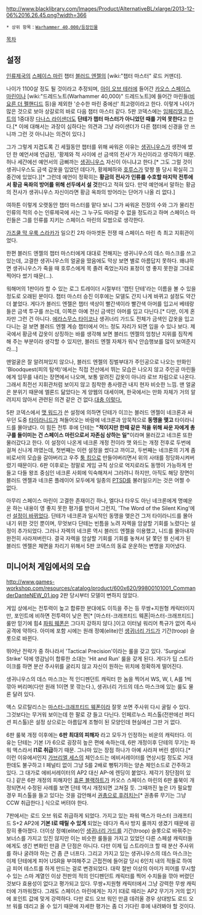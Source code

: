 {{{+1 '''Commander Dante'''}}}
{{{+1 단테 사령관}}}

http://www.blacklibrary.com/Images/Product/AlternativeBL/xlarge/2013-12-06%2016.26.45.png?width=366

 * 상위 항목：[[Warhammer 40,000/등장인물]]

[[목차]]

== 설정 ==
[[인류제국]]의 [[스페이스 마린]] 챕터 [[블러드 엔젤]]의 [wiki:"챕터 마스터" 로드 커맨더].

나이가 1100살 정도 될 것이라고 추정되며, [[아이 오브 테러]]에 들어간 [[카오스 스페이스 마린]]이나 [wiki:"드레드노트(Warhammer 40,000)" 드레드노트]에 들어간 마린들([[비요른 더 펠핸디드]] 등)을 제외한 '순수한 마린 중에선' 최고령이라고 한다. 이렇게 나이가 많은 것으로 보아 상갈로의 바로 다음 챕터 마스터 같다. 5판 코덱스에는 [[임페리얼 피스트]]의 1중대장 [[다나스 라이샌더]]도 '''단테가 챕터 마스터가 아니었던 때를 기억 못한다'''고 한다.[* 이에 대해서는 과장이 심하다는 의견과 그냥 라이샌더가 다른 챕터에 신경을 안 쓰니까 그런 것 아니냐는 의견이 있다.]

그가 그렇게 지겹도록 긴 세월동안 챕터를 위해 싸워온 이유는 [[생귀니우스]]가 생전에 썼던 한 예언서에 언급된, '황제와 적 사이에 선 금색의 전사'가 자신이라고 생각하기 때문. 허나 세간에선 예언서의 금삐까는 [[생귀니우스]] 자신이 아니냐고 한다.[* 그도 그럴 것이 생귀니우스도 금색 갑옷을 입었던 데다가, 황제페하와 [[호루스]]가 맞짱 뜰 당시 확실히 그 중간에 있었다.][* 그런데 예언이 정확히는 '''황금의 전사가 인류를 수호할 마지막 전투에서 황금 옥좌의 방어를 위해 선두에서 설 것'''한다고 적혀 있다. 만약 예언에서 말하는 황금의 전사가 생귀니우스 자신이라면 황금 옥좌의 방어라는 단어가 나올 리 없다.]

여하튼 이렇게 오랫동안 챕터 마스터를 맡다 보니 그가 싸워온 전장의 수와 그가 물리친 인류의 적의 수는 인류제국에 사는 그 누구도 따라갈 수 없을 정도라고 하며 스페이스 마린들은 그를 인류를 지키는 스페이스 마린의 모범으로 생각한다.

[[가즈쿨 막 우룩 스라카]]가 일으킨 2차 아마겟돈 전쟁 때 스페이스 마린 측 최고 지휘관이었다.

한편 블러드 엔젤의 챕터 마스터에게 대대로 전해지는 생귀니우스의 데스 마스크를 쓰고 있는데, 고결한 생귀니우스의 얼굴을 땄음에도 막상 보면 별로 아름답지 못하다. 왜냐하면 생귀니우스가 죽을 때 호루스에게 목 졸려 죽었는지라 표정이 영 좋지 못한걸 그대로 찍어다 썼기 때문(...).

워해머의 1판이라 할 수 있는 로그 트레이더 시절부터 '캡틴 단테'라는 이름을 볼 수 있을 정도로 오래된 분이다. 챕터 마스터 승진 이후에는 모델도 간지 나게 바뀌고 설정도 약간 더 붙었다. 게다가 블러드 엔젤은 챕터 색상이 빨간색이라 빨간색 아머를 입고서 베테랑들은 금색 투구를 쓰는데, 이쪽은 아예 전신 금색인 아머를 입고 다닌다.[* 다만, 이게 혼자만 그런 건 아니다. [[에라스무스 타이코]]나 생귀너리 가드도 전체가 금색인 갑옷을 입고 다니는 걸 보면 블러드 엔젤 계승 챕터에서 어느 정도 자리가 되면 입을 수 있나 보다. 제국에서 황금색 갑옷이 상징하는 바를 생각해 보면 블러드 엔젤의 엄청난 지위를 짐작케 해 주는 부분이라 생각할 수 있지만, 블러드 엔젤 자체가 워낙 안습행보를 많이 보여준지라...]

맨얼굴은 잘 알려져있지 않으나, 블러드 엔젤의 징벌부대가 주인공으로 나오는 만화인 'Bloodquest(피의 탐색)'에서는 직접 전선에서 뛰는 모습은 나오지 않고 주인공 마린들에게 임무를 내리는 장면에서 나오며, 보통 알려진 갑옷이 아니라 로브 차림으로 나온다. 그래서 최전선 지휘관처럼 보이지 않고 침착한 총사령관 내지 현자 비슷한 느낌. 맨 얼굴은 분위기 때문에 엘론드 닮았다는 게 양웹의 대세이며, 한국에서는 만화 자체가 거의 알려지지 않아서 관련된 의견 같은 건 없다.[http://wh40k.lexicanum.de/wiki/Datei:Dante_auf_Baal.jpg 대충 이렇다.]

5판 코덱스에서 [[맷 워드]]가 쓴 설정에 의하면 단테가 이끄는 블러드 엔젤이 네크론과 싸우던 도중 [[타이라니드]]가 쳐들어오는 바람에 네크론과 암묵적으로 '''동맹을 맺고''' 타이라니드를 몰아냈다. 이 힘든 전투 후에 단테는 '''"적이지만 한때 같은 적을 위해 싸운 자에게 총구를 들이미는 건 스페이스 마린으로서 자존심 상하는 일"'''이라며 물러갔고 네크론 또한 물러갔다고 한다. 이 설정이 나온게 네크론 개정 전이라 맷 와드는 개정 전후로 두번에 걸쳐 신나게 까였는데, 첫번째는 이런 설정을 썼다고 까이고, 두번째는 네크론의 기계 좀비로서의 모습을 갈아버리고 우주 [[툼 킹]]으로 만들어버리면서 위의 사태를 정당화시켜버렸기 때문이다. 6판 이후로는 정말로 게임 규칙 상으로 억지로라도 동맹이 가능하게 만들고 다들 왕조 중심인 네크론 사회에 익숙해져서 그러려니 하지만, 아직도 해당 장면이 블러드 엔젤과 네크론 플레이어 모두에게 일종의 [[PTSD]]를 불러일으키는 것은 어쩔 수 없다.

아무리 스페이스 마린이 고결한 존재이긴 하나, 엘다나 타우도 아닌 네크론에게 명예운운 하는 내용이 영 좋지 못한 평가를 받아서 그런지, 'The Word of the Silent King'에선 [http://gall.dcinside.com/board/view/?id=warhammer&no=1323046&page=1 설정이 바뀌었다]. 단테가 네크론과 일시적인 동맹을 맺은건 그저 타이라니드를 몰아내기 위한 것인 뿐이며, 무엇보다 단테는 빈틈을 노려 자렉을 암살할 기회를 노렸다는 설정이 추가되었다. 그러나 자렉의 네크론 역시 블러드 엔젤을 이용했고, 니드를 몰아내자 완전히 사라져버린다. 결국 자렉을 암살할 기회를 기회를 놓쳐서 닭 쫓던 꿩 신세가 된 블러드 엔젤은 체면을 차리기 위해서 5판 코덱스의 동료 운운하는 변명을 지어냈다.

== 미니어처 게임에서의 모습 ==
http://www.games-workshop.com/resources/catalog/product/600x620/99800101001_CommanderDanteNEW_01.jpg
2판 당시부터 모델이 변하지 않았다.

게임 상에서는 전투력이 높고 합류한 분대에도 이득을 주는 등 무쌍+지원형 캐릭터이지만, 포인트에 비하면 전투력이 낮은 편[* [마스터-크래프티드 웨폰|마스터-크래프티드] 룰만 믿기에 힘4 [[파워 웨폰]]은 그다지 강하지 않다.]이고 이터널 워리어 특규가 없어 즉사공격에 약하다. 아미에 포함 시에는 원래 정예(elite)인 [[생귀너리 가드]]가 기간(troop) 슬롯으로 바뀐다.

뛰어난 전략가 중 하나라서 'Tactical Precision'이라는 룰을 갖고 있다. 'Surgical Strike' 덕에 영감님이 합류한 소대는 'Hit and Run' 룰을 갖게 된다. 게다가 딥 스트라이크를 하면 분산 주사위를 굴리지 않고 자신이 원하는 위치에 정확하게 떨어진다.

생귀니우스의 데스 마스크는 적 인디펜던트 캐릭터 한 놈을 찍어서 WS, W, I, A를 1씩 깎아 버리며(다만 원래 1이면 못 깎는다.), 생귀너리 가드의 데스 마스크에 있는 룰도 물론 달려 있다.

액스 모르탈리스는 [[마스터-크래프티드 웨폰]]이라 잘못 쏘면 주사위 다시 굴릴 수 있다. 그것보다는 무거워 보이는데 한 팔로 걍 들고 다닌다. 인페르누스 피스톨(전판에선 퍼디션 피스톨)은 설정 상으로는 아름답게 조형이 된 모양인데 현실에선 그딴 거 없다.

6판 룰북 개정 이후에는 '''6판 최대의 피해자''' 라고 모두가 인정하는 비운의 캐릭터다. 이유는 단테는 기본 I가 6으로 굉장히 높은 편에 속하는데, 6판 개정이후 단테의 무기는 파워 액스라서 '''I1로 취급'''하기 때문. 그나마 있는 장점 하나가 아예 사라져 버린 셈이다.[* 이런 이유에서인지 [[가브리엘 세스]]의 체인소드는 에비서레이터를 연상시킬 정도로 거대한데도 불구하고 I 페널티 없이 그냥 S를 2배로 뻥튀기하는 양손 체인소드로 간주하고 있다. 그 대가로 에비서레이터의 AP2 대신 AP-에 렌딩이 붙었다. 제각기 장단점이 있다.] 같은 6판 개정의 피해자인 [[휴론 블랙하트]]가 카오스 스페이스 마린의 6판 룰북이 개정되면서 수정된 사례를 보면 단테 역시 개정되면 고쳐질 듯. 그때까진 높은 I가 필요할 경우 피스톨을 들고 있다는 것을 감안해서 [[건 카타|권총으로 후려치는]][* 권총류 무기는 그냥 CCW 취급한다.] 식으로 버텨야 한다.

7판에서는 로드 오브 워로 취급하게 되었다. 가지고 있는 파워 액스가 마스터 크래프티드 S+2 AP2에 '''기본 I로 때릴 수 있게''' 되었는 데다가 즉사 방지 룰까지 생겼기 때문에 굉장히 좋아졌다. 더이상 정예(elite)인 [[생귀너리 가드]]를 기간(troop) 슬롯으로 바꿔주는 보너스를 가지고 있진 않지만 이는 비슷한 룰들을 가지고 있었던 다른 스페셜 캐릭터들에게도 생긴 변화인 만큼 큰 단점은 아니다. 다만 이제 딥 스트라이크 할 때 분산 주사위를 하나 굴려야 하는 건 좀 큰 너프다. 그리고 가지고 있는 생귀니우스의 데스 마스크는 이제 단테에게 피어 USR을 부여해주고 근접전에 들어갈 당시 6인치 내의 적들로 하여금 피어 테스트를 하게 만드는 걸로 변경되었다. 대략 절반 이상의 아미가 피어를 무시할 수 있는 스마 계열인 이상 전판의 적의 인디펜던트 캐릭터를 찍어 수치들을 깎아 버렸던 것보다 효용성이 없다고 평가되고 있다. 무쌍+지원형 캐릭터에서 그냥 강력한 무쌍 캐릭터에 가까워졌다. 그래도 스페이스 마린에게는 자기 I대로 때리는 AP2 무기가 거의 없기에 포인트 값에 맞게 강력하다. 다만 로드 오브 워인 만큼 데려올 경우 상대방도 로드 오브 워를 데리고 올 수 있기 때문에 자세한 평가는 좀 더 기다린 후에 내려봐야 할 것이다.
